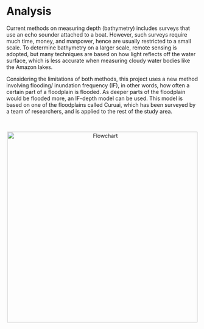 # Analysis 

Current methods on measuring depth (bathymetry) includes surveys that use an echo sounder attached to a boat. 
However, such surveys require much time, money, and manpower, hence are usually restricted to a small scale. 
To determine bathymetry on a larger scale, remote sensing is adopted, but many techniques are based on how light 
reflects off the water surface, which is less accurate when measuring cloudy water bodies like the Amazon lakes. 

Considering the limitations of both methods, this project uses a new method involving flooding/ inundation frequency (IF), 
in other words, how often a certain part of a floodplain is flooded. As deeper parts of the floodplain would be 
flooded more, an IF-depth model can be used. This model is based on one of the floodplains called Curuai, 
which has been surveyed by a team of researchers, and is applied to the rest of the study area. 

</br>

<p align="center">
    <img src="/images/flowchart.png" alt="Flowchart" style="width: 500px;">
</p>